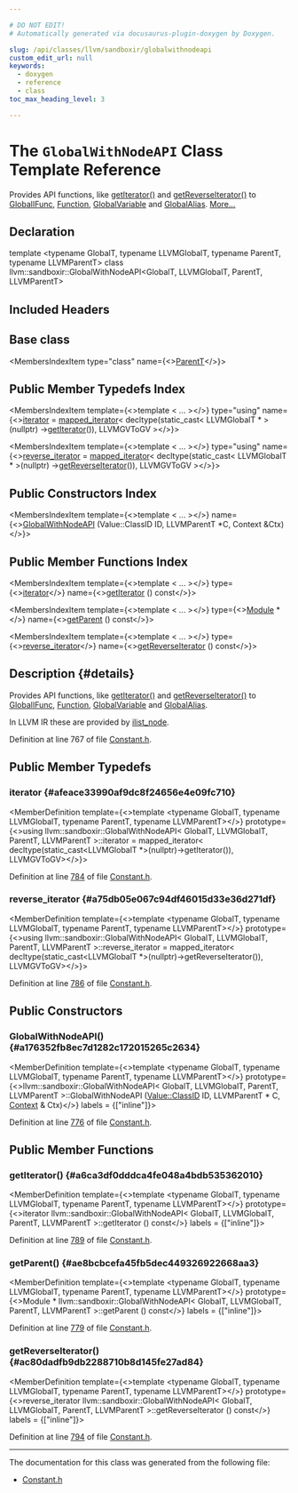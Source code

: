 ```yaml
---

# DO NOT EDIT!
# Automatically generated via docusaurus-plugin-doxygen by Doxygen.

slug: /api/classes/llvm/sandboxir/globalwithnodeapi
custom_edit_url: null
keywords:
  - doxygen
  - reference
  - class
toc_max_heading_level: 3

---
```





# The `GlobalWithNodeAPI` Class Template Reference

<DoxygenPage pluginConfig={pluginConfig}>

Provides API functions, like <a href="#a6ca3df0dddca4fe048a4bdb535362010">getIterator()</a> and <a href="#ac80dadfb9db2288710b8d145fe27ad84">getReverseIterator()</a> to <a href="/docs/api/classes/llvm/sandboxir/globalifunc">GlobalIFunc</a>, <a href="/docs/api/classes/llvm/sandboxir/function">Function</a>, <a href="/docs/api/classes/llvm/sandboxir/globalvariable">GlobalVariable</a> and <a href="/docs/api/classes/llvm/sandboxir/globalalias">GlobalAlias</a>. <a href="#details">More...</a>

## Declaration

<CodeBlock>template &lt;typename GlobalT, typename LLVMGlobalT, typename ParentT, typename LLVMParentT&gt;
class llvm::sandboxir::GlobalWithNodeAPI&lt;GlobalT, LLVMGlobalT, ParentT, LLVMParentT&gt;</CodeBlock>

## Included Headers

<IncludesList>
<IncludesListItem
  filePath="llvm/SandboxIR/Constant.h"
  permalink="/docs/api/files/include/include/llvm/include/llvm/sandboxir/constant-h"
  isLocal="true" />
</IncludesList>

## Base class

<MembersIndex>

<MembersIndexItem
  type="class"
  name={<><a href="/docs/api/classes/parentt">ParentT</a></>}>
</MembersIndexItem>

</MembersIndex>

## Public Member Typedefs Index

<MembersIndex>

<MembersIndexItem
  template={<>template &lt; ... &gt;</>}
  type="using"
  name={<><a href="#afeace33990af9dc8f24656e4e09fc710">iterator</a> = <a href="/docs/api/classes/llvm/mapped-iterator">mapped&#95;iterator</a>&lt; decltype(static&#95;cast&lt; LLVMGlobalT &#42; &gt;(nullptr) -&gt;<a href="#a6ca3df0dddca4fe048a4bdb535362010">getIterator</a>()), LLVMGVToGV &gt;</>}>
</MembersIndexItem>

<MembersIndexItem
  template={<>template &lt; ... &gt;</>}
  type="using"
  name={<><a href="#a75db05e067c94df46015d33e36d271df">reverse&#95;iterator</a> = <a href="/docs/api/classes/llvm/mapped-iterator">mapped&#95;iterator</a>&lt; decltype(static&#95;cast&lt; LLVMGlobalT &#42; &gt;(nullptr) -&gt;<a href="#ac80dadfb9db2288710b8d145fe27ad84">getReverseIterator</a>()), LLVMGVToGV &gt;</>}>
</MembersIndexItem>

</MembersIndex>

## Public Constructors Index

<MembersIndex>

<MembersIndexItem
  template={<>template &lt; ... &gt;</>}
  name={<><a href="#a176352fb8ec7d1282c172015265c2634">GlobalWithNodeAPI</a> (Value::ClassID ID, LLVMParentT &#42;C, Context &amp;Ctx)</>}>
</MembersIndexItem>

</MembersIndex>

## Public Member Functions Index

<MembersIndex>

<MembersIndexItem
  template={<>template &lt; ... &gt;</>}
  type={<><a href="#afeace33990af9dc8f24656e4e09fc710">iterator</a></>}
  name={<><a href="#a6ca3df0dddca4fe048a4bdb535362010">getIterator</a> () const</>}>
</MembersIndexItem>

<MembersIndexItem
  template={<>template &lt; ... &gt;</>}
  type={<><a href="/docs/api/classes/llvm/sandboxir/module">Module</a> &#42;</>}
  name={<><a href="#ae8bcbcefa45fb5dec449326922668aa3">getParent</a> () const</>}>
</MembersIndexItem>

<MembersIndexItem
  template={<>template &lt; ... &gt;</>}
  type={<><a href="#a75db05e067c94df46015d33e36d271df">reverse&#95;iterator</a></>}
  name={<><a href="#ac80dadfb9db2288710b8d145fe27ad84">getReverseIterator</a> () const</>}>
</MembersIndexItem>

</MembersIndex>

## Description {#details}

Provides API functions, like <a href="#a6ca3df0dddca4fe048a4bdb535362010">getIterator()</a> and <a href="#ac80dadfb9db2288710b8d145fe27ad84">getReverseIterator()</a> to <a href="/docs/api/classes/llvm/sandboxir/globalifunc">GlobalIFunc</a>, <a href="/docs/api/classes/llvm/sandboxir/function">Function</a>, <a href="/docs/api/classes/llvm/sandboxir/globalvariable">GlobalVariable</a> and <a href="/docs/api/classes/llvm/sandboxir/globalalias">GlobalAlias</a>.

In LLVM IR these are provided by <a href="/docs/api/classes/llvm/ilist-node">ilist&#95;node</a>.

Definition at line 767 of file <a href="/docs/api/files/include/include/llvm/include/llvm/sandboxir/constant-h">Constant.h</a>.

<SectionDefinition>

## Public Member Typedefs

### iterator {#afeace33990af9dc8f24656e4e09fc710}

<MemberDefinition
  template={<>template &lt;typename GlobalT, typename LLVMGlobalT, typename ParentT, typename LLVMParentT&gt;</>}
  prototype={<>using llvm::sandboxir::GlobalWithNodeAPI&lt; GlobalT, LLVMGlobalT, ParentT, LLVMParentT &gt;::iterator =  mapped&#95;iterator&lt;
      decltype(static&#95;cast&lt;LLVMGlobalT &#42;&gt;(nullptr)-&gt;getIterator()), LLVMGVToGV&gt;</>}>

Definition at line <a href="/docs/api/files/include/include/llvm/include/llvm/sandboxir/constant-h/#l00784">784</a> of file <a href="/docs/api/files/include/include/llvm/include/llvm/sandboxir/constant-h">Constant.h</a>.
</MemberDefinition>

### reverse&#95;iterator {#a75db05e067c94df46015d33e36d271df}

<MemberDefinition
  template={<>template &lt;typename GlobalT, typename LLVMGlobalT, typename ParentT, typename LLVMParentT&gt;</>}
  prototype={<>using llvm::sandboxir::GlobalWithNodeAPI&lt; GlobalT, LLVMGlobalT, ParentT, LLVMParentT &gt;::reverse&#95;iterator =  mapped&#95;iterator&lt;
      decltype(static&#95;cast&lt;LLVMGlobalT &#42;&gt;(nullptr)-&gt;getReverseIterator()),
      LLVMGVToGV&gt;</>}>

Definition at line <a href="/docs/api/files/include/include/llvm/include/llvm/sandboxir/constant-h/#l00786">786</a> of file <a href="/docs/api/files/include/include/llvm/include/llvm/sandboxir/constant-h">Constant.h</a>.
</MemberDefinition>

</SectionDefinition>

<SectionDefinition>

## Public Constructors

### GlobalWithNodeAPI() {#a176352fb8ec7d1282c172015265c2634}

<MemberDefinition
  template={<>template &lt;typename GlobalT, typename LLVMGlobalT, typename ParentT, typename LLVMParentT&gt;</>}
  prototype={<>llvm::sandboxir::GlobalWithNodeAPI&lt; GlobalT, LLVMGlobalT, ParentT, LLVMParentT &gt;::GlobalWithNodeAPI (<a href="/docs/api/classes/llvm/sandboxir/value/#afa2029c46b6caf94a7d05ceb0dbcefe9">Value::ClassID</a> ID, LLVMParentT &#42; C, <a href="/docs/api/classes/llvm/sandboxir/context">Context</a> &amp; Ctx)</>}
  labels = {["inline"]}>

Definition at line <a href="/docs/api/files/include/include/llvm/include/llvm/sandboxir/constant-h/#l00776">776</a> of file <a href="/docs/api/files/include/include/llvm/include/llvm/sandboxir/constant-h">Constant.h</a>.
</MemberDefinition>

</SectionDefinition>

<SectionDefinition>

## Public Member Functions

### getIterator() {#a6ca3df0dddca4fe048a4bdb535362010}

<MemberDefinition
  template={<>template &lt;typename GlobalT, typename LLVMGlobalT, typename ParentT, typename LLVMParentT&gt;</>}
  prototype={<>iterator llvm::sandboxir::GlobalWithNodeAPI&lt; GlobalT, LLVMGlobalT, ParentT, LLVMParentT &gt;::getIterator () const</>}
  labels = {["inline"]}>

Definition at line <a href="/docs/api/files/include/include/llvm/include/llvm/sandboxir/constant-h/#l00789">789</a> of file <a href="/docs/api/files/include/include/llvm/include/llvm/sandboxir/constant-h">Constant.h</a>.
</MemberDefinition>

### getParent() {#ae8bcbcefa45fb5dec449326922668aa3}

<MemberDefinition
  template={<>template &lt;typename GlobalT, typename LLVMGlobalT, typename ParentT, typename LLVMParentT&gt;</>}
  prototype={<>Module &#42; llvm::sandboxir::GlobalWithNodeAPI&lt; GlobalT, LLVMGlobalT, ParentT, LLVMParentT &gt;::getParent () const</>}
  labels = {["inline"]}>

Definition at line <a href="/docs/api/files/include/include/llvm/include/llvm/sandboxir/constant-h/#l00779">779</a> of file <a href="/docs/api/files/include/include/llvm/include/llvm/sandboxir/constant-h">Constant.h</a>.
</MemberDefinition>

### getReverseIterator() {#ac80dadfb9db2288710b8d145fe27ad84}

<MemberDefinition
  template={<>template &lt;typename GlobalT, typename LLVMGlobalT, typename ParentT, typename LLVMParentT&gt;</>}
  prototype={<>reverse&#95;iterator llvm::sandboxir::GlobalWithNodeAPI&lt; GlobalT, LLVMGlobalT, ParentT, LLVMParentT &gt;::getReverseIterator () const</>}
  labels = {["inline"]}>

Definition at line <a href="/docs/api/files/include/include/llvm/include/llvm/sandboxir/constant-h/#l00794">794</a> of file <a href="/docs/api/files/include/include/llvm/include/llvm/sandboxir/constant-h">Constant.h</a>.
</MemberDefinition>

</SectionDefinition>

<hr/>

The documentation for this class was generated from the following file:

<ul>
<li><a href="/docs/api/files/include/include/llvm/include/llvm/sandboxir/constant-h">Constant.h</a></li>
</ul>

</DoxygenPage>
